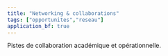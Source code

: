 ```yaml
---
title: "Networking & collaborations"
tags: ["opportunites","reseau"]
application_bf: true
---
```


Pistes de collaboration académique et opérationnelle.
